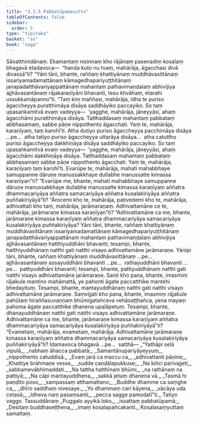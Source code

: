 ```yaml
---
title: "3.3.5 Pabbatūpamasutta"
tableOfContents: false
sidebar:
  order: 5
type: "tipitaka"
basket: "su"
book: "saga"
---
```



<DynamicBreadcrumb />

<Division number="136" book="saga">

<Paragraph number="755" book="saga">
Sāvatthinidānaṃ. Ekamantaṃ nisinnaṃ kho rājānaṃ pasenadiṃ kosalaṃ bhagavā etadavoca—  “handa kuto nu tvaṃ, mahārāja, āgacchasi divā divassā”ti? “Yāni tāni, bhante, raññaṃ khattiyānaṃ muddhāvasittānaṃ issariyamadamattānaṃ kāmagedhapariyuṭṭhitānaṃ janapadatthāvariyappattānaṃ mahantaṃ pathavimaṇḍalaṃ abhivijiya ajjhāvasantānaṃ rājakaraṇīyāni bhavanti, tesu khvāhaṃ, etarahi ussukkamāpanno”ti.
</Paragraph>

<Paragraph number="756" book="saga">
“Taṃ kiṃ maññasi, mahārāja, idha te puriso āgaccheyya puratthimāya disāya saddhāyiko paccayiko. So taṃ upasaṅkamitvā evaṃ vadeyya—  ‘yagghe, mahārāja, jāneyyāsi, ahaṃ āgacchāmi puratthimāya disāya. Tatthaddasaṃ mahantaṃ pabbataṃ abbhasamaṃ, sabbe pāṇe nippothento āgacchati. Yaṃ te, mahārāja, karaṇīyaṃ, taṃ karohī’ti. Atha dutiyo puriso āgaccheyya pacchimāya disāya …pe…  atha tatiyo puriso āgaccheyya uttarāya disāya…  atha catuttho puriso āgaccheyya dakkhiṇāya disāya saddhāyiko paccayiko. So taṃ upasaṅkamitvā evaṃ vadeyya—  ‘yagghe, mahārāja, jāneyyāsi, ahaṃ āgacchāmi dakkhiṇāya disāya. Tatthaddasaṃ mahantaṃ pabbataṃ abbhasamaṃ sabbe pāṇe nippothento āgacchati. Yaṃ te, mahārāja, karaṇīyaṃ taṃ karohī’ti. Evarūpe te, mahārāja, mahati mahabbhaye samuppanne dāruṇe manussakkhaye dullabhe manussatte kimassa karaṇīyan”ti?
</Paragraph>

<Paragraph number="757" book="saga">
“Evarūpe me, bhante, mahati mahabbhaye samuppanne dāruṇe manussakkhaye dullabhe manussatte kimassa karaṇīyaṃ aññatra dhammacariyāya aññatra samacariyāya aññatra kusalakiriyāya aññatra puññakiriyāyā”ti?
</Paragraph>

<Paragraph number="758" book="saga">
“Ārocemi kho te, mahārāja, paṭivedemi kho te, mahārāja, adhivattati kho taṃ, mahārāja, jarāmaraṇaṃ. Adhivattamāne ce te, mahārāja, jarāmaraṇe kimassa karaṇīyan”ti? “Adhivattamāne ca me, bhante, jarāmaraṇe kimassa karaṇīyaṃ aññatra dhammacariyāya samacariyāya kusalakiriyāya puññakiriyāya? Yāni tāni, bhante, raññaṃ khattiyānaṃ muddhāvasittānaṃ issariyamadamattānaṃ kāmagedhapariyuṭṭhitānaṃ janapadatthāvariyappattānaṃ mahantaṃ pathavimaṇḍalaṃ abhivijiya ajjhāvasantānaṃ hatthiyuddhāni bhavanti; tesampi, bhante, hatthiyuddhānaṃ natthi gati natthi visayo adhivattamāne jarāmaraṇe. Yānipi tāni, bhante, raññaṃ khattiyānaṃ muddhāvasittānaṃ …pe…  ajjhāvasantānaṃ assayuddhāni bhavanti …pe…  rathayuddhāni bhavanti …pe…  pattiyuddhāni bhavanti; tesampi, bhante, pattiyuddhānaṃ natthi gati natthi visayo adhivattamāne jarāmaraṇe. Santi kho pana, bhante, imasmiṃ rājakule mantino mahāmattā, ye pahonti āgate paccatthike mantehi bhedayituṃ. Tesampi, bhante, mantayuddhānaṃ natthi gati natthi visayo adhivattamāne jarāmaraṇe. Saṃvijjati kho pana, bhante, imasmiṃ rājakule pahūtaṃ hiraññasuvaṇṇaṃ bhūmigatañceva vehāsaṭṭhañca, yena mayaṃ pahoma āgate paccatthike dhanena upalāpetuṃ. Tesampi, bhante, dhanayuddhānaṃ natthi gati natthi visayo adhivattamāne jarāmaraṇe. Adhivattamāne ca me, bhante, jarāmaraṇe kimassa karaṇīyaṃ aññatra dhammacariyāya samacariyāya kusalakiriyāya puññakiriyāyā”ti?
</Paragraph>

<Paragraph number="759" book="saga">
“Evametaṃ, mahārāja, evametaṃ, mahārāja. Adhivattamāne jarāmaraṇe kimassa karaṇīyaṃ aññatra dhammacariyāya samacariyāya kusalakiriyāya puññakiriyāyā”ti? Idamavoca bhagavā …pe…  satthā—
</Paragraph>

<Paragraph number="760" type="verses" book="saga">
_“Yathāpi selā vipulā,_  
_nabhaṃ āhacca pabbatā;_  
_Samantānupariyāyeyyuṃ,_  
_nippothento catuddisā._  

</Paragraph>

<Paragraph number="761" type="verses" book="saga">
_Evaṃ jarā ca maccu ca,_  
_adhivattanti pāṇine;_  
_Khattiye brāhmaṇe vesse,_  
_sudde caṇḍālapukkuse;_  
_Na kiñci parivajjeti,_  
_sabbamevābhimaddati._  

</Paragraph>

<Paragraph number="762" type="verses" book="saga">
_Na tattha hatthīnaṃ bhūmi,_  
_na rathānaṃ na pattiyā;_  
_Na cāpi mantayuddhena,_  
_sakkā jetuṃ dhanena vā._  

</Paragraph>

<Paragraph number="763" type="verses" book="saga">
_Tasmā hi paṇḍito poso,_  
_sampassaṃ atthamattano;_  
_Buddhe dhamme ca saṃghe ca,_  
_dhīro saddhaṃ nivesaye._  

</Paragraph>

<Paragraph number="764" type="verses" book="saga">
_Yo dhammaṃ cari kāyena,_  
_vācāya uda cetasā;_  
_Idheva naṃ pasaṃsanti,_  
_pecca sagge pamodatī”ti._  


</Paragraph>
</Division>

<Paragraph number="765" type="center" book="saga">
Tatiyo vaggo.



</Paragraph>

<Paragraph number="766" type="center" book="saga">
Tassuddānaṃ


</Paragraph>

<Paragraph number="767" type="verses" book="saga">
_Puggalo ayyikā loko,_  
_issattaṃ pabbatūpamā;_  
_Desitaṃ buddhaseṭṭhena,_  
_imaṃ kosalapañcakanti._  


</Paragraph>

<Paragraph number="768" type="center" book="saga">
Kosalasaṃyuttaṃ samattaṃ.
</Paragraph>